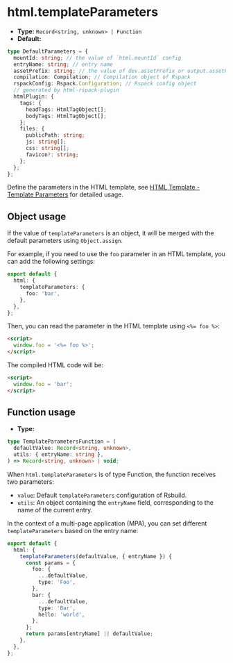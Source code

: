 # html.templateParameters

- **Type:** `Record<string, unknown> | Function`
- **Default:**

```ts
type DefaultParameters = {
  mountId: string; // the value of `html.mountId` config
  entryName: string; // entry name
  assetPrefix: string; // the value of dev.assetPrefix or output.assetPrefix configs
  compilation: Compilation; // Compilation object of Rspack
  rspackConfig: Rspack.Configuration; // Rspack config object
  // generated by html-rspack-plugin
  htmlPlugin: {
    tags: {
      headTags: HtmlTagObject[];
      bodyTags: HtmlTagObject[];
    };
    files: {
      publicPath: string;
      js: string[];
      css: string[];
      favicon?: string;
    };
  };
};
```

Define the parameters in the HTML template, see [HTML Template - Template Parameters](/guide/basic/html-template#template-parameters) for detailed usage.

## Object usage

If the value of `templateParameters` is an object, it will be merged with the default parameters using `Object.assign`.

For example, if you need to use the `foo` parameter in an HTML template, you can add the following settings:

```ts title="rsbuild.config.ts"
export default {
  html: {
    templateParameters: {
      foo: 'bar',
    },
  },
};
```

Then, you can read the parameter in the HTML template using `<%= foo %>`:

```html
<script>
  window.foo = '<%= foo %>';
</script>
```

The compiled HTML code will be:

```html
<script>
  window.foo = 'bar';
</script>
```

## Function usage

- **Type:**

```ts
type TemplateParametersFunction = (
  defaultValue: Record<string, unknown>,
  utils: { entryName: string },
) => Record<string, unknown> | void;
```

When `html.templateParameters` is of type Function, the function receives two parameters:

- `value`: Default `templateParameters` configuration of Rsbuild.
- `utils`: An object containing the `entryName` field, corresponding to the name of the current entry.

In the context of a multi-page application (MPA), you can set different `templateParameters` based on the entry name:

```ts title="rsbuild.config.ts"
export default {
  html: {
    templateParameters(defaultValue, { entryName }) {
      const params = {
        foo: {
          ...defaultValue,
          type: 'Foo',
        },
        bar: {
          ...defaultValue,
          type: 'Bar',
          hello: 'world',
        },
      };
      return params[entryName] || defaultValue;
    },
  },
};
```
